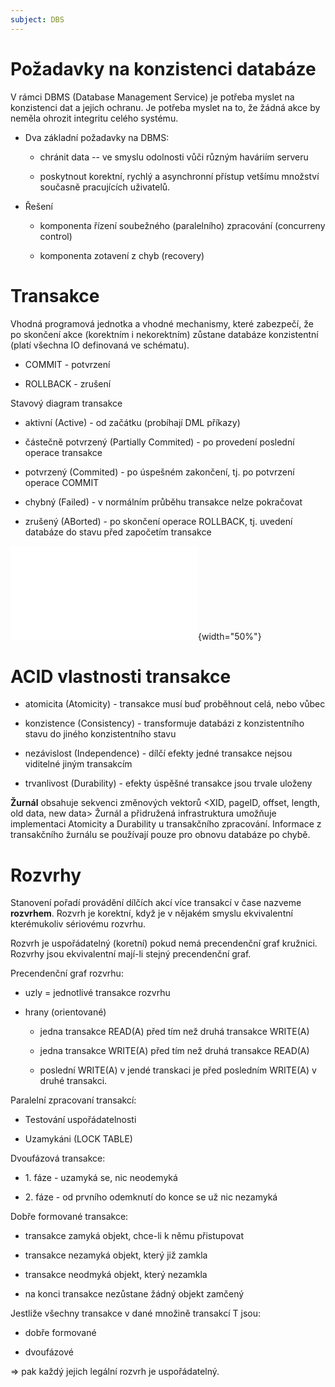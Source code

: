 ```yaml
---
subject: DBS
---
```


# Požadavky na konzistenci databáze

V rámci DBMS (Database Management Service) je potřeba myslet na
konzistenci dat a jejich ochranu. Je potřeba myslet na to, že žádná akce
by neměla ohrozit integritu celého systému.

-   Dva základní požadavky na DBMS:

    -   chránit data -- ve smyslu odolnosti vůči různým haváriím serveru

    -   poskytnout korektní, rychlý a asynchronní přístup vetšímu
        množství současně pracujících uživatelů.

-   Řešení

    -   komponenta řízení soubežného (paralelního) zpracování
        (concurreny control)

    -   komponenta zotavení z chyb (recovery)

# Transakce

Vhodná programová jednotka a vhodné mechanismy, které zabezpečí, že po
skončení akce (korektním i nekorektním) zůstane databáze konzistentní
(platí všechna IO definovaná ve schématu).

-   COMMIT - potvrzení

-   ROLLBACK - zrušení

Stavový diagram transakce

-   aktivní (Active) - od začátku (probíhají DML příkazy)

-   částečně potvrzený (Partially Commited) - po provedení poslední
    operace transakce

-   potvrzený (Commited) - po úspešném zakončení, tj. po potvrzení
    operace COMMIT

-   chybný (Failed) - v normálním průběhu transakce nelze pokračovat

-   zrušený (ABorted) - po skončení operace ROLLBACK, tj. uvedení
    databáze do stavu před započetím transakce

![ ](./images/state.pdf){width="50%"}

# ACID vlastnosti transakce

-   atomicita (Atomicity) - transakce musí buď proběhnout celá, nebo
    vůbec

-   konzistence (Consistency) - transformuje databázi z konzistentního
    stavu do jiného konzistentního stavu

-   nezávislost (Independence) - dílčí efekty jedné transakce nejsou
    viditelné jiným transakcím

-   trvanlivost (Durability) - efekty úspěšné transakce jsou trvale
    uloženy

**Žurnál** obsahuje sekvenci změnových vektorů \<XID, pageID, offset,
length, old data, new data\> Žurnál a přidružená infrastruktura umožňuje
implementaci Atomicity a Durability u transakčního zpracování. Informace
z transakčního žurnálu se používají pouze pro obnovu databáze po chybě.

# Rozvrhy

Stanovení pořadí provádění dílčích akcí více transakcí v čase nazveme
**rozvrhem**. Rozvrh je korektní, když je v nějakém smyslu ekvivalentní
kterémukoliv sériovému rozvrhu.

Rozvrh je uspořádatelný (koretní) pokud nemá precendenční graf kružnici.
Rozvrhy jsou ekvivalentní mají-li stejný precendenční graf.

Precendenční graf rozvrhu:

-   uzly = jednotlivé transakce rozvrhu

-   hrany (orientované)

    -   jedna transakce READ(A) před tím než druhá transakce WRITE(A)

    -   jedna transakce WRITE(A) před tím než druhá transakce READ(A)

    -   poslední WRITE(A) v jendé transkaci je před posledním WRITE(A) v
        druhé transakci.

Paralelní zpracovaní transakcí:

-   Testování uspořádatelnosti

-   Uzamykáni (LOCK TABLE)

Dvoufázová transakce:

-   1\. fáze - uzamyká se, nic neodemyká

-   2\. fáze - od prvního odemknutí do konce se už nic nezamyká

Dobře formované transakce:

-   transakce zamyká objekt, chce-li k němu přistupovat

-   transakce nezamyká objekt, který již zamkla

-   transakce neodmyká objekt, který nezamkla

-   na konci transakce nezůstane žádný objekt zamčený

Jestliže všechny transakce v dané množině transakcí T jsou:

-   dobře formované

-   dvoufázové

$\Rightarrow$ pak každý jejich legální rozvrh je uspořádatelný.

